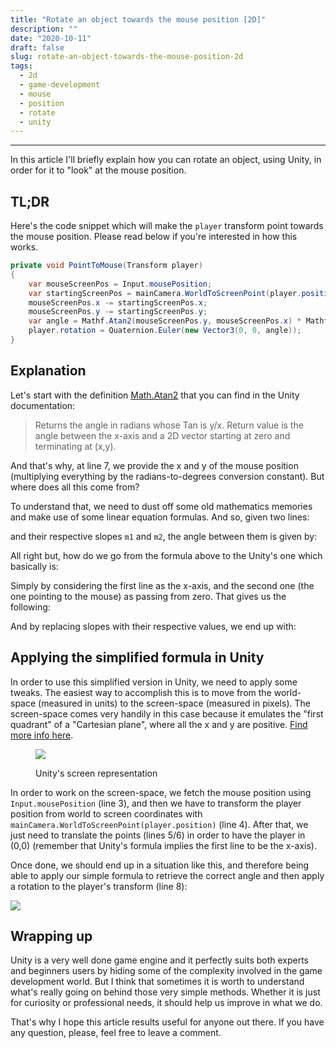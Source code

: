 ```yaml
---
title: "Rotate an object towards the mouse position [2D]"
description: ""
date: "2020-10-11"
draft: false
slug: rotate-an-object-towards-the-mouse-position-2d
tags: 
  - 2d
  - game-development
  - mouse
  - position
  - rotate
  - unity
---
```



---

In this article I'll briefly explain how you can rotate an object, using Unity, in order for it to "look" at the mouse position.

## TL;DR

Here's the code snippet which will make the `player` transform point towards the mouse position. Please read below if you're interested in how this works.

```csharp
private void PointToMouse(Transform player)
{
    var mouseScreenPos = Input.mousePosition;
    var startingScreenPos = mainCamera.WorldToScreenPoint(player.position);
    mouseScreenPos.x -= startingScreenPos.x;
    mouseScreenPos.y -= startingScreenPos.y;
    var angle = Mathf.Atan2(mouseScreenPos.y, mouseScreenPos.x) * Mathf.Rad2Deg;
    player.rotation = Quaternion.Euler(new Vector3(0, 0, angle));
}
```

## Explanation

Let's start with the definition [Math.Atan2](https://docs.unity3d.com/ScriptReference/Mathf.Atan2.html) that you can find in the Unity documentation:

> Returns the angle in radians whose Tan is y/x.
> Return value is the angle between the x-axis and a 2D vector starting at zero and terminating at (x,y).

And that's why, at line 7, we provide the x and y of the mouse position (multiplying everything by the radians-to-degrees conversion constant). But where does all this come from?

To understand that, we need to dust off some old mathematics memories and make use of some linear equation formulas. And so, given two lines:

<Latex formula='y_1 = m_1x_1 + q_1 \\ y_2 = m_2x_2 + q_2'/>

and their respective slopes `m1` and `m2`, the angle between them is given by:

<Latex formula='\varphi = \arctan \left| \dfrac{m_1 + m_2}{1 + (m_1 m_2)} \right|'/>

All right but, how do we go from the formula above to the Unity's one which basically is:

<Latex formula='\tan (\varphi) = \left|\dfrac{y_2}{x_2}\right| \Rightarrow \varphi = \arctan \left|\dfrac{y_2}{x_2} \right|'/>

Simply by considering the first line as the x-axis, and the second one (the one pointing to the mouse) as passing from zero. That gives us the following:

<Latex formula='\begin{aligned}y_1 &= m_1x_1 = 0 \Rightarrow m_1 = 0 \\ y_2 &= m_2x_2 \Rightarrow m_2 = \dfrac{y_2}{x_2}\end{aligned}'/>

And by replacing slopes with their respective values, we end up with:

<Latex formula='\varphi = \arctan \left|\dfrac{0 + \dfrac{y_2}{x_2}}{1 + (0\dfrac{y_2}{x_2})} \right| \Rightarrow \varphi = \arctan \left|\dfrac{y_2}{x_2} \right|'/>

## Applying the simplified formula in Unity

In order to use this simplified version in Unity, we need to apply some tweaks. The easiest way to accomplish this is to move from the world-space (measured in units) to the screen-space (measured in pixels). The screen-space comes very handily in this case because it emulates the "first quadrant" of a "Cartesian plane", where all the x and y are positive. [Find more info here](https://en.wikipedia.org/wiki/Cartesian_coordinate_system#Two_dimensions).

<figure>

![](images/image.png)

<figcaption>

Unity's screen representation

</figcaption>

</figure>

In order to work on the screen-space, we fetch the mouse position using `Input.mousePosition` (line 3), and then we have to transform the player position from world to screen coordinates with `mainCamera.WorldToScreenPoint(player.position)` (line 4). After that, we just need to translate the points (lines 5/6) in order to have the player in (0,0) (remember that Unity's formula implies the first line to be the x-axis).

Once done, we should end up in a situation like this, and therefore being able to apply our simple formula to retrieve the correct angle and then apply a rotation to the player's transform (line 8):

![](images/project.png)

## Wrapping up

Unity is a very well done game engine and it perfectly suits both experts and beginners users by hiding some of the complexity involved in the game development world. But I think that sometimes it is worth to understand what's really going on behind those very simple methods. Whether it is just for curiosity or professional needs, it should help us improve in what we do.

That's why I hope this article results useful for anyone out there. If you have any question, please, feel free to leave a comment.
